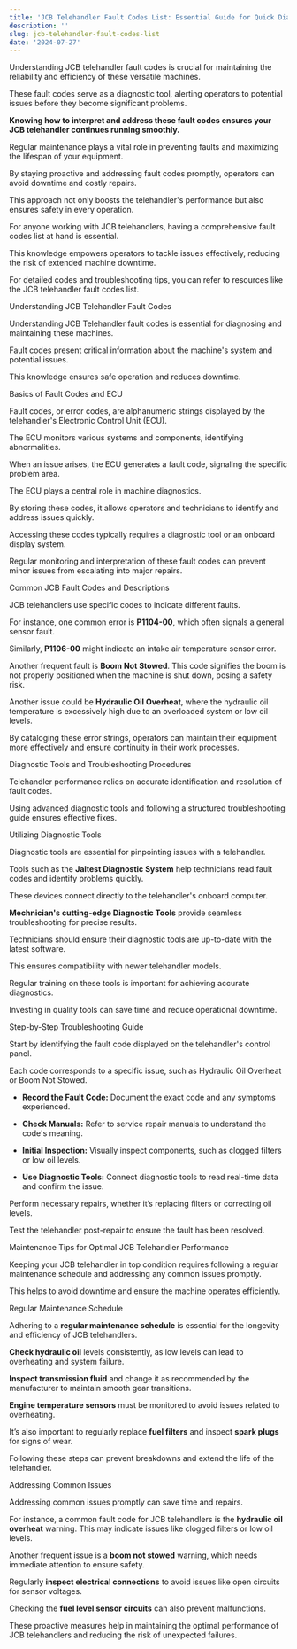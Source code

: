 ```yaml
---
title: 'JCB Telehandler Fault Codes List: Essential Guide for Quick Diagnostics'
description: ''
slug: jcb-telehandler-fault-codes-list
date: '2024-07-27'
---
```



Understanding JCB telehandler fault codes is crucial for maintaining the reliability and efficiency of these versatile machines. 

These fault codes serve as a diagnostic tool, alerting operators to potential issues before they become significant problems. 

**Knowing how to interpret and address these fault codes ensures your JCB telehandler continues running smoothly.**

Regular maintenance plays a vital role in preventing faults and maximizing the lifespan of your equipment. 

By staying proactive and addressing fault codes promptly, operators can avoid downtime and costly repairs. 

This approach not only boosts the telehandler's performance but also ensures safety in every operation.

For anyone working with JCB telehandlers, having a comprehensive fault codes list at hand is essential. 

This knowledge empowers operators to tackle issues effectively, reducing the risk of extended machine downtime. 

For detailed codes and troubleshooting tips, you can refer to resources like the JCB telehandler fault codes list.

Understanding JCB Telehandler Fault Codes

Understanding JCB Telehandler fault codes is essential for diagnosing and maintaining these machines. 

Fault codes present critical information about the machine's system and potential issues. 

This knowledge ensures safe operation and reduces downtime.

Basics of Fault Codes and ECU

Fault codes, or error codes, are alphanumeric strings displayed by the telehandler's Electronic Control Unit (ECU). 

The ECU monitors various systems and components, identifying abnormalities. 

When an issue arises, the ECU generates a fault code, signaling the specific problem area.

The ECU plays a central role in machine diagnostics. 

By storing these codes, it allows operators and technicians to identify and address issues quickly. 

Accessing these codes typically requires a diagnostic tool or an onboard display system.

Regular monitoring and interpretation of these fault codes can prevent minor issues from escalating into major repairs.

Common JCB Fault Codes and Descriptions

JCB telehandlers use specific codes to indicate different faults. 

For instance, one common error is **P1104-00**, which often signals a general sensor fault. 

Similarly, **P1106-00** might indicate an intake air temperature sensor error.

Another frequent fault is **Boom Not Stowed**. This code signifies the boom is not properly positioned when the machine is shut down, posing a safety risk. 

Another issue could be **Hydraulic Oil Overheat**, where the hydraulic oil temperature is excessively high due to an overloaded system or low oil levels.

By cataloging these error strings, operators can maintain their equipment more effectively and ensure continuity in their work processes.

Diagnostic Tools and Troubleshooting Procedures

Telehandler performance relies on accurate identification and resolution of fault codes. 

Using advanced diagnostic tools and following a structured troubleshooting guide ensures effective fixes.

Utilizing Diagnostic Tools

Diagnostic tools are essential for pinpointing issues with a telehandler. 

Tools such as the **Jaltest Diagnostic System** help technicians read fault codes and identify problems quickly.

These devices connect directly to the telehandler's onboard computer. 

**Mechnician's cutting-edge Diagnostic Tools** provide seamless troubleshooting for precise results.

Technicians should ensure their diagnostic tools are up-to-date with the latest software. 

This ensures compatibility with newer telehandler models.

Regular training on these tools is important for achieving accurate diagnostics. 

Investing in quality tools can save time and reduce operational downtime.

Step-by-Step Troubleshooting Guide

Start by identifying the fault code displayed on the telehandler's control panel. 

Each code corresponds to a specific issue, such as Hydraulic Oil Overheat or Boom Not Stowed.

- **Record the Fault Code:** Document the exact code and any symptoms experienced.

- **Check Manuals:** Refer to service repair manuals to understand the code's meaning.

- **Initial Inspection:** Visually inspect components, such as clogged filters or low oil levels.

- **Use Diagnostic Tools:** Connect diagnostic tools to read real-time data and confirm the issue.

Perform necessary repairs, whether it’s replacing filters or correcting oil levels. 

Test the telehandler post-repair to ensure the fault has been resolved.

Maintenance Tips for Optimal JCB Telehandler Performance

Keeping your JCB telehandler in top condition requires following a regular maintenance schedule and addressing any common issues promptly. 

This helps to avoid downtime and ensure the machine operates efficiently.

Regular Maintenance Schedule

Adhering to a **regular maintenance schedule** is essential for the longevity and efficiency of JCB telehandlers. 

**Check hydraulic oil** levels consistently, as low levels can lead to overheating and system failure. 

**Inspect transmission fluid** and change it as recommended by the manufacturer to maintain smooth gear transitions.

**Engine temperature sensors** must be monitored to avoid issues related to overheating. 

It’s also important to regularly replace **fuel filters** and inspect **spark plugs** for signs of wear. 

Following these steps can prevent breakdowns and extend the life of the telehandler.

Addressing Common Issues

Addressing common issues promptly can save time and repairs. 

For instance, a common fault code for JCB telehandlers is the **hydraulic oil overheat** warning. This may indicate issues like clogged filters or low oil levels. 

Another frequent issue is a **boom not stowed** warning, which needs immediate attention to ensure safety.

Regularly **inspect electrical connections** to avoid issues like open circuits for sensor voltages. 

Checking the **fuel level sensor circuits** can also prevent malfunctions. 

These proactive measures help in maintaining the optimal performance of JCB telehandlers and reducing the risk of unexpected failures.

